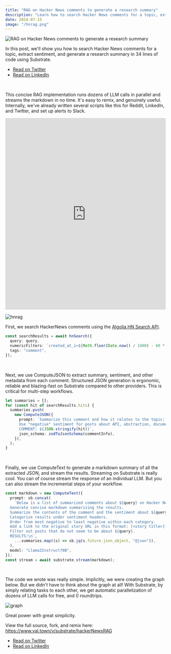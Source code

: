 ```yaml
---
title: "RAG on Hacker News comments to generate a research summary"
description: "Learn how to search Hacker News comments for a topic, extract sentiment, and generate a research summary in 34 lines of Substrate code. Runs dozens of LLM calls in parallel and streams markdown. Built in 15 minutes, easy to remix."
date: 2024-07-15
image: "/hnrag.png"
---
```


<div>
    <img width={1020} height={510} src="/hnrag.png" alt="RAG on Hacker News comments to generate a research summary" />
</div>

In this post, we'll show you how to search Hacker News comments for a topic, extract sentiment, and generate a research summary in 34 lines of code using Substrate.

- [Read on Twitter](https://x.com/vprtwn/status/1812844236401762513)
- [Read on LinkedIn](https://www.linkedin.com/pulse/rag-hacker-news-comments-34-lines-code-substratelabs-pouje)

<br/>

This concise RAG implementation runs dozens of LLM calls in parallel and streams the markdown in no time. It's easy to remix, and genuinely useful. Internally, we've already written several scripts like this for Reddit, LinkedIn, and Twitter, and set up alerts to Slack.

<iframe width="100%" height="600px" src="https://www.val.town/embed/substrate/hackerNewsRAG" title="Val Town" frameBorder="0" allowFullScreen></iframe>

<br/>

![hnrag](/hnrag.gif)

First, we search HackerNews comments using the [Algolia HN Search API](https://hn.algolia.com/api).

```typescript
const searchResults = await hnSearch({
  query: query,
  numericFilters: `created_at_i>${Math.floor(Date.now() / 1000) - 60 * 60 * 24 * 7 * 4}`,
  tags: "comment",
});
```

<br/>

Next, we use ComputeJSON to extract summary, sentiment, and other metadata from each comment. Structured JSON generation is ergonomic, reliable and blazing-fast on Substrate compared to other providers. This is critical for multi-step workflows.

```typescript
let summaries = [];
for (const hit of searchResults.hits) {
  summaries.push(
    new ComputeJSON({
      prompt: `Summarize this comment and how it relates to the topic: ${query}
      Use "negative" sentiment for posts about API, abstraction, documentation, tutorial, general quality, slowness, or performance issues.
      COMMENT: ${JSON.stringify(hit)}`,
      json_schema: zodToJsonSchema(commentInfo),
    }),
  );
}
```

<br/>

Finally, we use ComputeText to generate a markdown summary of all the extracted JSON, and stream the results. Streaming on Substrate is really cool. You can of course stream the response of an individual LLM. But you can also stream the incremental steps of your workflow.

```typescript
const markdown = new ComputeText({
  prompt: sb.concat(
    `Below is a list of summarized comments about ${query} on Hacker News.
  Generate concise markdown summarizing the results.
  Summarize the contents of the comment and the sentiment about ${query}.
  Categorize results under sentiment headers.
  Order from most negative to least negative within each category.
  Add a link to the original story URL in this format: [<story title>](https://news.ycombinator.com/item?id=<objectID>)
  Filter out posts that do not seem to be about ${query}.
  RESULTS:\n`,
    ...summaries.map((s) => sb.jq(s.future.json_object, "@json")),
  ),
  model: "Llama3Instruct70B",
});
const stream = await substrate.stream(markdown);
```

<br/>

The code we wrote was really simple. Implicitly, we were creating the graph below. But we didn't have to think about the graph at all! With Substrate, by simply relating tasks to each other, we get automatic parallelization of dozens of LLM calls for free, and 0 roundtrips.

![graph](/hnrag-graph.png)

Great power with great simplicity.

View the full source, fork, and remix here: https://www.val.town/v/substrate/hackerNewsRAG

- [Read on Twitter](https://x.com/vprtwn/status/1812844236401762513)
- [Read on LinkedIn](https://www.linkedin.com/pulse/rag-hacker-news-comments-34-lines-code-substratelabs-pouje)
